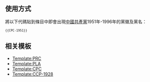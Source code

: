 {{Documentation subpage}}<!-- 在本行下編輯模板說明 -->
== 使用方式 ==
將以下代碼貼到條目中即會出現[[中國共產黨]]1951年-1996年的黨徽及黨名：
<small><pre>{{CPC-1951}}</pre></small>
== 相关模板 ==
* [[Template:PRC]]
* [[Template:PLA]]
* [[Template:CPC]]
* [[Template:CCP-1928]]
<includeonly>{{Sandbox other||<!-- 本行下加入模板的分類 -->
[[Category:中国共产党模板]]
[[Category:中国政党标示模板]]
}}</includeonly>